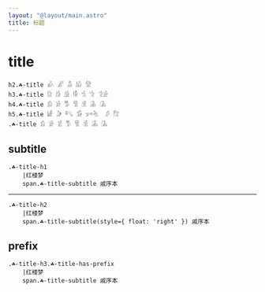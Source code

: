 ```yaml
---
layout: "@layout/main.astro"
title: 标题
---
```




# title

<Title tag='h2'>𓀉 𓀊 𓀋 𓀌 𓀍</Title>
<Title tag='h3'>𓀘 𓀙 𓀚 𓀛 𓀜 𓀝 𓀞𓀀</Title>
<Title tag='h4'>𓀁 𓀂 𓀄 𓀅 𓀆 𓀇 𓀈</Title>
<Title tag='h5'>𓀎 𓀏 𓀐 𓀑 𓀒𓀓  𓀖 𓀗</Title>
<Title>𓀁 𓀂 𓀃 𓀄 𓀅 𓀆 𓀇 𓀈</Title>

```pug
h2.☘-title 𓀉 𓀊 𓀋 𓀌 𓀍
h3.☘-title 𓀘 𓀙 𓀚 𓀛 𓀜 𓀝 𓀞𓀀
h4.☘-title 𓀁 𓀂 𓀄 𓀅 𓀆 𓀇 𓀈
h5.☘-title 𓀎 𓀏 𓀐 𓀑 𓀒𓀓  𓀖 𓀗
.☘-title 𓀁 𓀂 𓀃 𓀄 𓀅 𓀆 𓀇 𓀈
```

## subtitle

<Title size='h1' sub='戚序本'>红楼梦</Title>

```pug
.☘-title-h1
    |红楼梦
    span.☘-title-subtitle 戚序本
```

***

<Title size='h2' sub='戚序本' float>红楼梦</Title>

```pug
.☘-title-h2
    |红楼梦
    span.☘-title-subtitle(style={ float: 'right' }) 戚序本
```

## prefix

<Title size='h3' sub='戚序本' prefix>红楼梦</Title>

```pug
.☘-title-h3.☘-title-has-prefix
    |红楼梦
    span.☘-title-subtitle 戚序本
```